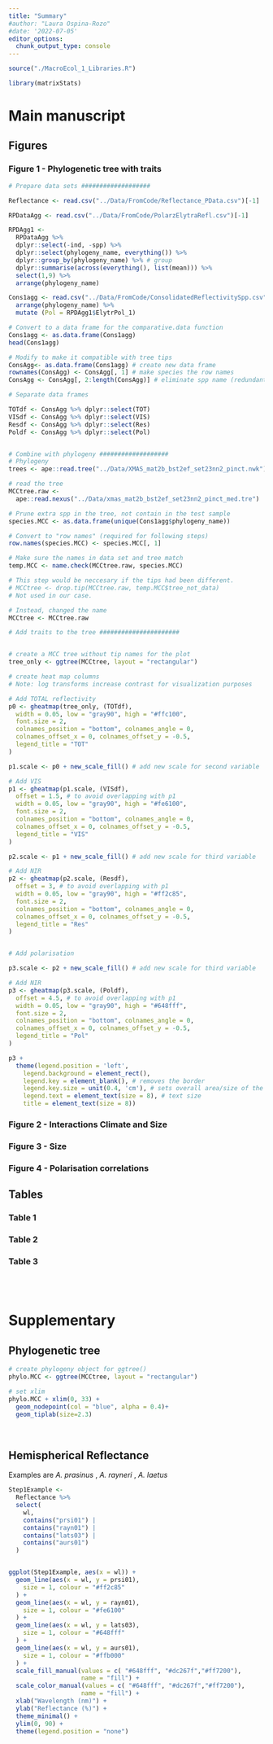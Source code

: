 ```yaml
---
title: "Summary"
#author: "Laura Ospina-Rozo"
#date: '2022-07-05'
editor_options: 
  chunk_output_type: console
---
```





```r
source("./MacroEcol_1_Libraries.R")

library(matrixStats)
```

# Main manuscript

## Figures

### Figure 1 - Phylogenetic tree with traits


```r

# Prepare data sets ###################

Reflectance <- read.csv("../Data/FromCode/Reflectance_PData.csv")[-1]

RPDataAgg <- read.csv("../Data/FromCode/PolarzElytraRefl.csv")[-1]

RPDAgg1 <-
  RPDataAgg %>%
  dplyr::select(-ind, -spp) %>%
  dplyr::select(phylogeny_name, everything()) %>%
  dplyr::group_by(phylogeny_name) %>% # group
  dplyr::summarise(across(everything(), list(mean))) %>% 
  select(1,9) %>% 
  arrange(phylogeny_name)

Cons1agg <- read.csv("../Data/FromCode/ConsolidatedReflectivitySpp.csv")[-1] %>% 
  arrange(phylogeny_name) %>% 
  mutate (Pol = RPDAgg1$ElytrPol_1)

# Convert to a data frame for the comparative.data function
Cons1agg <- as.data.frame(Cons1agg)
head(Cons1agg)

# Modify to make it compatible with tree tips
ConsAgg<- as.data.frame(Cons1agg) # create new data frame
rownames(ConsAgg) <- ConsAgg[, 1] # make species the row names
ConsAgg <- ConsAgg[, 2:length(ConsAgg)] # eliminate spp name (redundant)

# Separate data frames

TOTdf <- ConsAgg %>% dplyr::select(TOT)
VISdf <- ConsAgg %>% dplyr::select(VIS)
Resdf <- ConsAgg %>% dplyr::select(Res)
Poldf <- ConsAgg %>% dplyr::select(Pol)


# Combine with phylogeny ###################
# Phylogeny
trees <- ape::read.tree("../Data/XMAS_mat2b_bst2ef_set23nn2_pinct.nwk")

# read the tree
MCCtree.raw <-
  ape::read.nexus("../Data/xmas_mat2b_bst2ef_set23nn2_pinct_med.tre")

# Prune extra spp in the tree, not contain in the test sample
species.MCC <- as.data.frame(unique(Cons1agg$phylogeny_name))

# Convert to "row names" (required for following steps)
row.names(species.MCC) <- species.MCC[, 1]

# Make sure the names in data set and tree match
temp.MCC <- name.check(MCCtree.raw, species.MCC)

# This step would be neccesary if the tips had been different.
# MCCtree <- drop.tip(MCCtree.raw, temp.MCC$tree_not_data)
# Not used in our case.

# Instead, changed the name
MCCtree <- MCCtree.raw

# Add traits to the tree ######################


# create a MCC tree without tip names for the plot
tree_only <- ggtree(MCCtree, layout = "rectangular")

# create heat map columns
# Note: log transforms increase contrast for visualization purposes

# Add TOTAL reflectivity
p0 <- gheatmap(tree_only, (TOTdf),
  width = 0.05, low = "gray90", high = "#ffc100",
  font.size = 2,
  colnames_position = "bottom", colnames_angle = 0,
  colnames_offset_x = 0, colnames_offset_y = -0.5,
  legend_title = "TOT"
)

p1.scale <- p0 + new_scale_fill() # add new scale for second variable

# Add VIS
p1 <- gheatmap(p1.scale, (VISdf),
  offset = 1.5, # to avoid overlapping with p1
  width = 0.05, low = "gray90", high = "#fe6100",
  font.size = 2,
  colnames_position = "bottom", colnames_angle = 0,
  colnames_offset_x = 0, colnames_offset_y = -0.5,
  legend_title = "VIS"
)

p2.scale <- p1 + new_scale_fill() # add new scale for third variable

# Add NIR
p2 <- gheatmap(p2.scale, (Resdf),
  offset = 3, # to avoid overlapping with p1
  width = 0.05, low = "gray90", high = "#ff2c85",
  font.size = 2,
  colnames_position = "bottom", colnames_angle = 0,
  colnames_offset_x = 0, colnames_offset_y = -0.5,
  legend_title = "Res"
)


# Add polarisation

p3.scale <- p2 + new_scale_fill() # add new scale for third variable

# Add NIR
p3 <- gheatmap(p3.scale, (Poldf),
  offset = 4.5, # to avoid overlapping with p1
  width = 0.05, low = "gray90", high = "#648fff",
  font.size = 2,
  colnames_position = "bottom", colnames_angle = 0,
  colnames_offset_x = 0, colnames_offset_y = -0.5,
  legend_title = "Pol"
)

p3 +
  theme(legend.position = 'left',
    legend.background = element_rect(),
    legend.key = element_blank(), # removes the border
    legend.key.size = unit(0.4, 'cm'), # sets overall area/size of the legend
    legend.text = element_text(size = 8), # text size
    title = element_text(size = 8))


```



### Figure 2 -  Interactions Climate and Size

### Figure 3 -  Size

### Figure 4 - Polarisation correlations


##  Tables 

### Table 1

### Table 2

### Table 3

<br>
<br>

# Supplementary

## Phylogenetic tree

```r
# create phylogeny object for ggtree()
phylo.MCC <- ggtree(MCCtree, layout = "rectangular") 

# set xlim
phylo.MCC + xlim(0, 33) +
  geom_nodepoint(col = "blue", alpha = 0.4)+
  geom_tiplab(size=2.3)
```

<br>

## Hemispherical Reflectance


Examples are _A. prasinus_ , _A. rayneri_ , _A. laetus_

```r

Step1Example <-
  Reflectance %>%
  select(
    wl,
    contains("prsi01") |
    contains("rayn01") |
    contains("lats03") |
    contains("aurs01")
  ) 


ggplot(Step1Example, aes(x = wl)) +
  geom_line(aes(x = wl, y = prsi01),
    size = 1, colour = "#ff2c85"
  ) +
  geom_line(aes(x = wl, y = rayn01),
    size = 1, colour = "#fe6100"
  ) +
  geom_line(aes(x = wl, y = lats03),
    size = 1, colour = "#648fff"
  ) +
  geom_line(aes(x = wl, y = aurs01),
    size = 1, colour = "#ffb000"
  ) +
  scale_fill_manual(values = c( "#648fff", "#dc267f","#ff7200"), 
                    name = "fill") +
  scale_color_manual(values = c( "#648fff", "#dc267f","#ff7200"),
                    name = "fill") +
  xlab("Wavelength (nm)") +
  ylab("Reflectance (%)") +
  theme_minimal() +
  ylim(0, 90) +
  theme(legend.position = "none")

```

